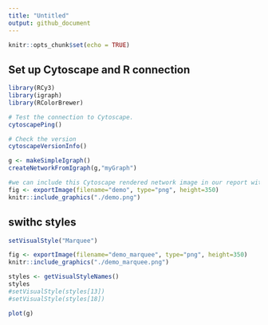 ```yaml
---
title: "Untitled"
output: github_document
---
```


```r
knitr::opts_chunk$set(echo = TRUE)
```

## Set up Cytoscape and R connection
```r
library(RCy3)
library(igraph)
library(RColorBrewer)
```

```r
# Test the connection to Cytoscape.
cytoscapePing()
```

```r
# Check the version
cytoscapeVersionInfo()
```

```r
g <- makeSimpleIgraph()
createNetworkFromIgraph(g,"myGraph")
```

```r
#we can include this Cytoscape rendered network image in our report with the following code:
fig <- exportImage(filename="demo", type="png", height=350)
knitr::include_graphics("./demo.png")
```

## swithc styles

```r
setVisualStyle("Marquee")
```


```r
fig <- exportImage(filename="demo_marquee", type="png", height=350)
knitr::include_graphics("./demo_marquee.png")
```


```r
styles <- getVisualStyleNames()
styles
#setVisualStyle(styles[13])
#setVisualStyle(styles[18])
```

```r
plot(g)
```








